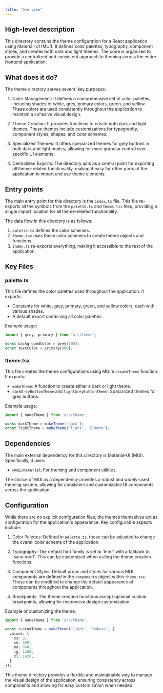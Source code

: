 ```yaml
---
title: "Overview"
---
```


## High-level description
This directory contains the theme configuration for a React application using Material-UI (MUI). It defines color palettes, typography, component styles, and creates both dark and light themes. The code is organized to provide a centralized and consistent approach to theming across the entire frontend application.

## What does it do?
The theme directory serves several key purposes:

1. Color Management: It defines a comprehensive set of color palettes, including shades of white, grey, primary colors, green, and yellow. These colors are used consistently throughout the application to maintain a cohesive visual design.

2. Theme Creation: It provides functions to create both dark and light themes. These themes include customizations for typography, component styles, shapes, and color schemes.

3. Specialized Themes: It offers specialized themes for grey buttons in both dark and light modes, allowing for more granular control over specific UI elements.

4. Centralized Exports: The directory acts as a central point for exporting all theme-related functionality, making it easy for other parts of the application to import and use theme elements.

## Entry points
The main entry point for this directory is the `index.ts` file. This file re-exports all the symbols from the `palette.ts` and `theme.tsx` files, providing a single import location for all theme-related functionality.

The data flow in this directory is as follows:
1. `palette.ts` defines the color schemes.
2. `theme.tsx` uses these color schemes to create theme objects and functions.
3. `index.ts` re-exports everything, making it accessible to the rest of the application.

## Key Files

### palette.ts
This file defines the color palettes used throughout the application. It exports:
- Constants for white, grey, primary, green, and yellow colors, each with various shades.
- A default export combining all color palettes.

Example usage:
```typescript
import { grey, primary } from 'src/theme';

const backgroundColor = grey[100];
const textColor = primary[900];
```

### theme.tsx
This file creates the theme configurations using MUI's `createTheme` function. It exports:
- `makeTheme`: A function to create either a dark or light theme.
- `darkGreyButtonTheme` and `lightGreyButtonTheme`: Specialized themes for grey buttons.

Example usage:
```typescript
import { makeTheme } from 'src/theme';

const darkTheme = makeTheme('dark');
const lightTheme = makeTheme('light', 'Roboto');
```

## Dependencies
The main external dependency for this directory is Material-UI (MUI). Specifically, it uses:
- `@mui/material`: For theming and component utilities.

The choice of MUI as a dependency provides a robust and widely-used theming system, allowing for consistent and customizable UI components across the application.

## Configuration
While there are no explicit configuration files, the themes themselves act as configuration for the application's appearance. Key configurable aspects include:

1. Color Palettes: Defined in `palette.ts`, these can be adjusted to change the overall color scheme of the application.

2. Typography: The default font family is set to 'Inter' with a fallback to 'sans-serif'. This can be customized when calling the theme creation functions.

3. Component Styles: Default props and styles for various MUI components are defined in the `components` object within `theme.tsx`. These can be modified to change the default appearance of components throughout the application.

4. Breakpoints: The theme creation functions accept optional custom breakpoints, allowing for responsive design customization.

Example of customizing the theme:
```typescript
import { makeTheme } from 'src/theme';

const customTheme = makeTheme('light', 'Roboto', {
  values: {
    xs: 0,
    sm: 600,
    md: 960,
    lg: 1280,
    xl: 1920,
  }
});
```

This theme directory provides a flexible and maintainable way to manage the visual design of the application, ensuring consistency across components and allowing for easy customization when needed.